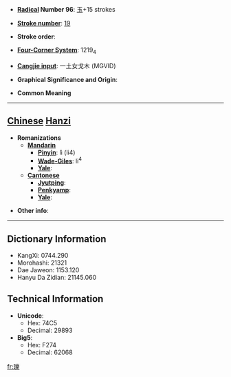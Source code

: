 * '''[[Wiktionary:Chinese radical index| Radical]] Number 96''': [[Wiktionary:Chinese radical index 玉|玉]]+15 strokes

* '''[[Wiktionary:Chinese total strokes index|Stroke number]]''': [[Wiktionary:Chinese total strokes index 19|19]]

* '''Stroke order''': 

* '''[[Wiktionary:Chinese four corner index|Four-Corner System]]''': 1219<sub>4</sub>

* '''[[Wiktionary:Chinese Cangjie index|Cangjie input]]''': 一土女戈木 (MGVID)

* '''Graphical Significance and Origin''': 

* '''Common Meaning'''

----

== [[Chinese]] [[Hanzi]] ==

* '''Romanizations'''
** '''[[Mandarin]]'''
*** '''[[Pinyin]]''': lì (li4)
*** '''[[Wade-Giles]]''': li<sup>4</sup>
*** '''[[Yale]]''': 
** '''[[Cantonese]]'''
*** '''[[Jyutping]]''':
*** '''[[Penkyamp]]''': 
*** '''[[Yale]]''': 

* '''Other info''': 

----

== Dictionary Information ==

* KangXi: 0744.290
* Morohashi: 21321
* Dae Jaweon: 1153.120
* Hanyu Da Zidian: 21145.060

== Technical Information ==

* '''Unicode''':
** Hex: 74C5
** Decimal: 29893
* '''Big5''':
** Hex: F274
** Decimal: 62068

[[fr:瓅]]